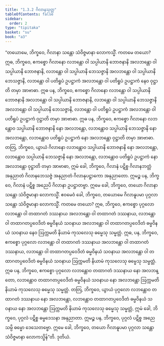 ```yaml
---
title: "1.3.2 ဂိလာနသုတ္တ"
tableOfContents: false
sidebar:
  order: 2
type: "tipitaka"
basket: "su"
book: "a3"
---
```



<DynamicBreadcrumb />

<Division number="22" book="a3" e="ch" v="15" p="118">

<Paragraph number="106" book="a3">
“တယောမေ, ဘိက္ခဝေ, ဂိလာနာ သန္တော သံဝိဇ္ဇမာနာ လောကသ္မိံ. ကတမေ တယော? ဣဓ, ဘိက္ခဝေ, ဧကစ္စော ဂိလာနော လဘန္တော ဝါ သပ္ပါယာနိ ဘောဇနာနိ အလဘန္တော ဝါ သပ္ပါယာနိ ဘောဇနာနိ, လဘန္တော ဝါ သပ္ပါယာနိ ဘေသဇ္ဇာနိ အလဘန္တော ဝါ သပ္ပါယာနိ ဘေသဇ္ဇာနိ, လဘန္တော ဝါ ပတိရူပံ ဥပဋ္ဌာကံ အလဘန္တော ဝါ ပတိရူပံ ဥပဋ္ဌာကံ နေဝ ဝုဋ္ဌာတိ တမှာ အာဗာဓာ.
</Paragraph>

<Paragraph number="107" book="a3">
ဣဓ ပန, ဘိက္ခဝေ, ဧကစ္စော ဂိလာနော လဘန္တော ဝါ သပ္ပါယာနိ ဘောဇနာနိ အလဘန္တော ဝါ သပ္ပါယာနိ ဘောဇနာနိ, လဘန္တော ဝါ သပ္ပါယာနိ ဘေသဇ္ဇာနိ အလဘန္တော ဝါ သပ္ပါယာနိ ဘေသဇ္ဇာနိ, လဘန္တော ဝါ ပတိရူပံ ဥပဋ္ဌာကံ အလဘန္တော ဝါ ပတိရူပံ ဥပဋ္ဌာကံ ဝုဋ္ဌာတိ တမှာ အာဗာဓာ.
</Paragraph>

<Paragraph number="108" book="a3">
ဣဓ ပန, ဘိက္ခဝေ, ဧကစ္စော ဂိလာနော လဘန္တောဝ သပ္ပါယာနိ ဘောဇနာနိ နော အလဘန္တော, လဘန္တောဝ သပ္ပါယာနိ ဘေသဇ္ဇာနိ နော အလဘန္တော, လဘန္တောဝ ပတိရူပံ ဥပဋ္ဌာကံ နော အလဘန္တော ဝုဋ္ဌာတိ တမှာ အာဗာဓာ.
</Paragraph>

<Paragraph number="109" book="a3">
တတြ, ဘိက္ခဝေ, ယွာယံ ဂိလာနော လဘန္တောဝ သပ္ပါယာနိ ဘောဇနာနိ နော အလဘန္တော, လဘန္တောဝ သပ္ပါယာနိ ဘေသဇ္ဇာနိ နော အလဘန္တော, လဘန္တောဝ ပတိရူပံ ဥပဋ္ဌာကံ နော အလဘန္တော ဝုဋ္ဌာတိ တမှာ အာဗာဓာ, ဣမံ ခေါ, ဘိက္ခဝေ, ဂိလာနံ ပဋိစ္စ ဂိလာနဘတ္တံ အနုညာတံ ဂိလာနဘေသဇ္ဇံ အနုညာတံ ဂိလာနုပဋ္ဌာကော အနုညာတော. ဣမဉ္စ ပန, ဘိက္ခဝေ, ဂိလာနံ ပဋိစ္စ အညေပိ ဂိလာနာ ဥပဋ္ဌာတဗ္ဗာ. ဣမေ ခေါ, ဘိက္ခဝေ, တယော ဂိလာနာ သန္တော သံဝိဇ္ဇမာနာ လောကသ္မိံ.
</Paragraph>

<Paragraph number="110" book="a3">
ဧဝမေဝံ ခေါ, ဘိက္ခဝေ, တယောမေ ဂိလာနူပမာ ပုဂ္ဂလာ သန္တော သံဝိဇ္ဇမာနာ လောကသ္မိံ. ကတမေ တယော? ဣဓ, ဘိက္ခဝေ, ဧကစ္စော ပုဂ္ဂလော လဘန္တော ဝါ တထာဂတံ ဒဿနာယ အလဘန္တော ဝါ တထာဂတံ ဒဿနာယ, လဘန္တော ဝါ တထာဂတပ္ပဝေဒိတံ ဓမ္မဝိနယံ သဝနာယ အလဘန္တော ဝါ တထာဂတပ္ပဝေဒိတံ ဓမ္မဝိနယံ သဝနာယ နေဝ ဩက္ကမတိ နိယာမံ ကုသလေသု ဓမ္မေသု သမ္မတ္တံ.
</Paragraph>

<Paragraph number="111" book="a3">
ဣဓ, ပန, ဘိက္ခဝေ, ဧကစ္စော ပုဂ္ဂလော လဘန္တော ဝါ တထာဂတံ ဒဿနာယ အလဘန္တော ဝါ တထာဂတံ ဒဿနာယ, လဘန္တော ဝါ တထာဂတပ္ပဝေဒိတံ ဓမ္မဝိနယံ သဝနာယ အလဘန္တော ဝါ တထာဂတပ္ပဝေဒိတံ ဓမ္မဝိနယံ သဝနာယ ဩက္ကမတိ နိယာမံ ကုသလေသု ဓမ္မေသု သမ္မတ္တံ.
</Paragraph>

<Paragraph number="112" book="a3">
ဣဓ ပန, ဘိက္ခဝေ, ဧကစ္စော ပုဂ္ဂလော လဘန္တောဝ တထာဂတံ ဒဿနာယ နော အလဘန္တော, လဘန္တောဝ တထာဂတပ္ပဝေဒိတံ ဓမ္မဝိနယံ သဝနာယ နော အလဘန္တော ဩက္ကမတိ နိယာမံ ကုသလေသု ဓမ္မေသု သမ္မတ္တံ.
</Paragraph>

<Paragraph number="113" book="a3">
တတြ, ဘိက္ခဝေ, ယွာယံ ပုဂ္ဂလော လဘန္တောဝ တထာဂတံ ဒဿနာယ နော အလဘန္တော, လဘန္တောဝ တထာဂတပ္ပဝေဒိတံ ဓမ္မဝိနယံ သဝနာယ နော အလဘန္တော ဩက္ကမတိ နိယာမံ ကုသလေသု ဓမ္မေသု သမ္မတ္တံ, ဣမံ ခေါ, ဘိက္ခဝေ, ပုဂ္ဂလံ ပဋိစ္စ ဓမ္မဒေသနာ အနုညာတာ. ဣမဉ္စ ပန, ဘိက္ခဝေ, ပုဂ္ဂလံ ပဋိစ္စ အညေသမ္ပိ ဓမ္မော ဒေသေတဗ္ဗော. ဣမေ ခေါ, ဘိက္ခဝေ, တယော ဂိလာနူပမာ ပုဂ္ဂလာ သန္တော သံဝိဇ္ဇမာနာ လောကသ္မိန်”တိ.

</Paragraph>
</Division>

<Paragraph number="114" type="center" book="a3">
ဒုတိယံ.
</Paragraph>